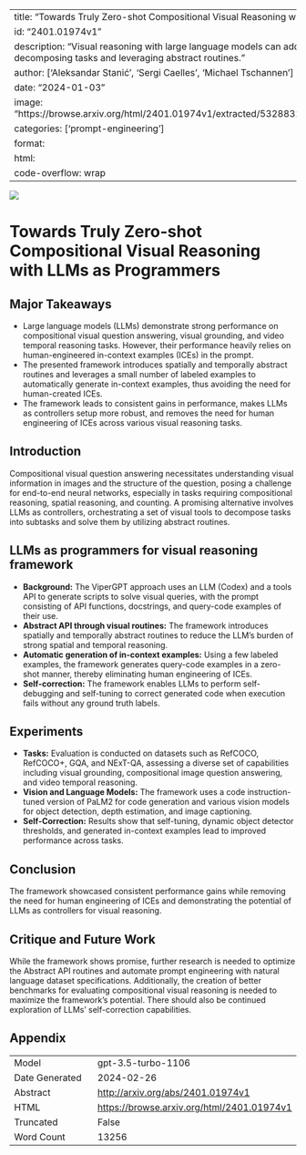 
---
title: "Towards Truly Zero-shot Compositional Visual Reasoning with LLMs as Programmers"
id: "2401.01974v1"
description: "Visual reasoning with large language models can address current limitations by decomposing tasks and leveraging abstract routines."
author: ['Aleksandar Stanić', 'Sergi Caelles', 'Michael Tschannen']
date: "2024-01-03"
image: "https://browse.arxiv.org/html/2401.01974v1/extracted/5328832/figures/refcoco_skiers_blur.png"
categories: ['prompt-engineering']
format:
  html:
    code-overflow: wrap
---

![](https://browse.arxiv.org/html/2401.01974v1/extracted/5328832/figures/refcoco_skiers_blur.png)

# Towards Truly Zero-shot Compositional Visual Reasoning with LLMs as Programmers

## Major Takeaways
- Large language models (LLMs) demonstrate strong performance on compositional visual question answering, visual grounding, and video temporal reasoning tasks. However, their performance heavily relies on human-engineered in-context examples (ICEs) in the prompt.
- The presented framework introduces spatially and temporally abstract routines and leverages a small number of labeled examples to automatically generate in-context examples, thus avoiding the need for human-created ICEs.
- The framework leads to consistent gains in performance, makes LLMs as controllers setup more robust, and removes the need for human engineering of ICEs across various visual reasoning tasks.

## Introduction
Compositional visual question answering necessitates understanding visual information in images and the structure of the question, posing a challenge for end-to-end neural networks, especially in tasks requiring compositional reasoning, spatial reasoning, and counting. A promising alternative involves LLMs as controllers, orchestrating a set of visual tools to decompose tasks into subtasks and solve them by utilizing abstract routines.

## LLMs as programmers for visual reasoning framework
- **Background:** The ViperGPT approach uses an LLM (Codex) and a tools API to generate scripts to solve visual queries, with the prompt consisting of API functions, docstrings, and query-code examples of their use.
- **Abstract API through visual routines:** The framework introduces spatially and temporally abstract routines to reduce the LLM's burden of strong spatial and temporal reasoning.
- **Automatic generation of in-context examples:** Using a few labeled examples, the framework generates query-code examples in a zero-shot manner, thereby eliminating human engineering of ICEs.
- **Self-correction:** The framework enables LLMs to perform self-debugging and self-tuning to correct generated code when execution fails without any ground truth labels.

## Experiments
- **Tasks:** Evaluation is conducted on datasets such as RefCOCO, RefCOCO+, GQA, and NExT-QA, assessing a diverse set of capabilities including visual grounding, compositional image question answering, and video temporal reasoning.
- **Vision and Language Models:** The framework uses a code instruction-tuned version of PaLM2 for code generation and various vision models for object detection, depth estimation, and image captioning.
- **Self-Correction:** Results show that self-tuning, dynamic object detector thresholds, and generated in-context examples lead to improved performance across tasks.

## Conclusion
The framework showcased consistent performance gains while removing the need for human engineering of ICEs and demonstrating the potential of LLMs as controllers for visual reasoning.

## Critique and Future Work
While the framework shows promise, further research is needed to optimize the Abstract API routines and automate prompt engineering with natural language dataset specifications. Additionally, the creation of better benchmarks for evaluating compositional visual reasoning is needed to maximize the framework's potential. There should also be continued exploration of LLMs' self-correction capabilities.


## Appendix

|          |          |
|----------|----------|
| Model     | gpt-3.5-turbo-1106       |
| Date Generated     | 2024-02-26       |
| Abstract | [http://arxiv.org/abs/2401.01974v1](http://arxiv.org/abs/2401.01974v1)        |
| HTML     | [https://browse.arxiv.org/html/2401.01974v1](https://browse.arxiv.org/html/2401.01974v1)       |
| Truncated       | False       |
| Word Count       | 13256       |